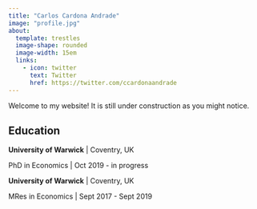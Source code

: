 ```yaml
---
title: "Carlos Cardona Andrade"
image: "profile.jpg"
about: 
  template: trestles
  image-shape: rounded
  image-width: 15em
  links:
    - icon: twitter
      text: Twitter
      href: https://twitter.com/ccardonaandrade
---
```


Welcome to my website! It is still under construction as you might notice.

## Education

**University of Warwick** | Coventry, UK

PhD in Economics | Oct 2019 - in progress

**University of Warwick** | Coventry, UK

MRes in Economics | Sept 2017 - Sept 2019

